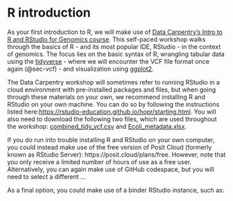 # R introduction

As your first introduction to R, we will make use of [Data Carpentry's Intro to R and RStudio for Genomics course](https://datacarpentry.org/genomics-r-intro/). This self-paced workshop walks through the basics of R - and its most popular IDE, RStudio - in the context of genomics. The focus lies on the basic syntax of R, wrangling tabular data using the [tidyverse](https://www.tidyverse.org/) - where we will encounter the VCF file format once again (@sec-vcf) - and visualization using [ggplot2](https://ggplot2.tidyverse.org/).

The Data Carpentry workshop will sometimes refer to running RStudio in a cloud environment with pre-installed packages and files, but when going through these materials on your own, we recommend installing R and RStudio on your own machine. You can do so by following the instructions listed here:[https://rstudio-education.github.io/hopr/starting.html](https://rstudio-education.github.io/hopr/starting.html). You will also need to download the following two files, which are used throughout the workshop: [combined_tidy_vcf.csv](https://figshare.com/ndownloader/files/14632895) and [Ecoli_metadata.xlsx](https://figshare.com/ndownloader/files/39515053).

If you do run into trouble installing R and RStudio on your own computer, you could instead make use of the free version of Posit Cloud (formerly known as RStudio Server): https://posit.cloud/plans/free. However, note that you only receive a limited number of hours of use as a free user. Alternatively, you can again make use of GitHub codespace, but you will need to select a different ...

As a final option, you could make use of a binder RStudio instance, such as:
